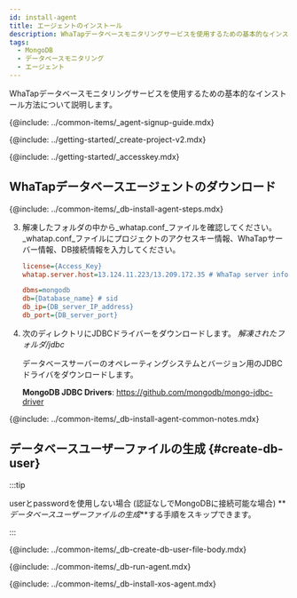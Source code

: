 ```yaml
---
id: install-agent
title: エージェントのインストール
description: WhaTapデータベースモニタリングサービスを使用するための基本的なインストール方法について説明します。
tags:
  - MongoDB
  - データベースモニタリング
  - エージェント
---
```



WhaTapデータベースモニタリングサービスを使用するための基本的なインストール方法について説明します。

{@include: ../common-items/_agent-signup-guide.mdx}   

<Youtube ko='e_UpCgapfQY' en='MIo3HRIOt8M' ja='MIo3HRIOt8M' />

{@include: ../getting-started/_create-project-v2.mdx}

{@include: ../getting-started/_accesskey.mdx}

## WhaTapデータベースエージェントのダウンロード

{@include: ../common-items/_db-install-agent-steps.mdx} 

3. 解凍したフォルダの中から_whatap.conf_ファイルを確認してください。_whatap.conf_ファイルにプロジェクトのアクセスキー情報、WhaTapサーバー情報、DB接続情報を入力してください。

   ```ini title='whatap.conf'
   license={Access_Key}
   whatap.server.host=13.124.11.223/13.209.172.35 # WhaTap server information

   dbms=mongodb
   db={Database_name} # sid
   db_ip={DB_server_IP_address}
   db_port={DB_server_port}
   ```

4. 次のディレクトリにJDBCドライバーをダウンロードします。 _解凍されたフォルダ/jdbc_

   データベースサーバーのオペレーティングシステムとバージョン用のJDBCドライバをダウンロードします。

   **MongoDB JDBC Drivers**: https://github.com/mongodb/mongo-jdbc-driver

<!-- 공통 Notes-->

{@include: ../common-items/_db-install-agent-common-notes.mdx}

## データベースユーザーファイルの生成 {#create-db-user}

:::tip

userとpasswordを使用しない場合 (認証なしでMongoDBに接続可能な場合) **_データベースユーザーファイルの生成_**する手順をスキップできます。

:::

<DBuserDesc />

{@include: ../common-items/_db-create-db-user-file-body.mdx} 

<!--## 에이전트 실행-->

{@include: ../common-items/_db-run-agent.mdx} 

<!--## XOS 에이전트 설치-->

{@include: ../common-items/_db-install-xos-agent.mdx} 
